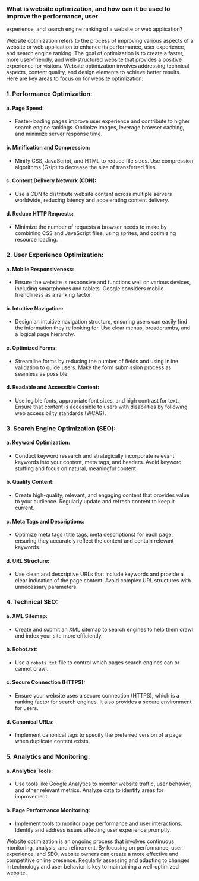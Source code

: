 ### What is website optimization, and how can it be used to improve the performance, user

experience, and search engine ranking of a website or web application?

Website optimization refers to the process of improving various aspects of a website or web application to enhance its performance, user experience, and search engine ranking. The goal of optimization is to create a faster, more user-friendly, and well-structured website that provides a positive experience for visitors. Website optimization involves addressing technical aspects, content quality, and design elements to achieve better results. Here are key areas to focus on for website optimization:

### 1. **Performance Optimization:**

#### a. **Page Speed:**

- Faster-loading pages improve user experience and contribute to higher search engine rankings. Optimize images, leverage browser caching, and minimize server response time.

#### b. **Minification and Compression:**

- Minify CSS, JavaScript, and HTML to reduce file sizes. Use compression algorithms (Gzip) to decrease the size of transferred files.

#### c. **Content Delivery Network (CDN):**

- Use a CDN to distribute website content across multiple servers worldwide, reducing latency and accelerating content delivery.

#### d. **Reduce HTTP Requests:**

- Minimize the number of requests a browser needs to make by combining CSS and JavaScript files, using sprites, and optimizing resource loading.

### 2. **User Experience Optimization:**

#### a. **Mobile Responsiveness:**

- Ensure the website is responsive and functions well on various devices, including smartphones and tablets. Google considers mobile-friendliness as a ranking factor.

#### b. **Intuitive Navigation:**

- Design an intuitive navigation structure, ensuring users can easily find the information they're looking for. Use clear menus, breadcrumbs, and a logical page hierarchy.

#### c. **Optimized Forms:**

- Streamline forms by reducing the number of fields and using inline validation to guide users. Make the form submission process as seamless as possible.

#### d. **Readable and Accessible Content:**

- Use legible fonts, appropriate font sizes, and high contrast for text. Ensure that content is accessible to users with disabilities by following web accessibility standards (WCAG).

### 3. **Search Engine Optimization (SEO):**

#### a. **Keyword Optimization:**

- Conduct keyword research and strategically incorporate relevant keywords into your content, meta tags, and headers. Avoid keyword stuffing and focus on natural, meaningful content.

#### b. **Quality Content:**

- Create high-quality, relevant, and engaging content that provides value to your audience. Regularly update and refresh content to keep it current.

#### c. **Meta Tags and Descriptions:**

- Optimize meta tags (title tags, meta descriptions) for each page, ensuring they accurately reflect the content and contain relevant keywords.

#### d. **URL Structure:**

- Use clean and descriptive URLs that include keywords and provide a clear indication of the page content. Avoid complex URL structures with unnecessary parameters.

### 4. **Technical SEO:**

#### a. **XML Sitemap:**

- Create and submit an XML sitemap to search engines to help them crawl and index your site more efficiently.

#### b. **Robot.txt:**

- Use a `robots.txt` file to control which pages search engines can or cannot crawl.

#### c. **Secure Connection (HTTPS):**

- Ensure your website uses a secure connection (HTTPS), which is a ranking factor for search engines. It also provides a secure environment for users.

#### d. **Canonical URLs:**

- Implement canonical tags to specify the preferred version of a page when duplicate content exists.

### 5. **Analytics and Monitoring:**

#### a. **Analytics Tools:**

- Use tools like Google Analytics to monitor website traffic, user behavior, and other relevant metrics. Analyze data to identify areas for improvement.

#### b. **Page Performance Monitoring:**

- Implement tools to monitor page performance and user interactions. Identify and address issues affecting user experience promptly.

Website optimization is an ongoing process that involves continuous monitoring, analysis, and refinement. By focusing on performance, user experience, and SEO, website owners can create a more effective and competitive online presence. Regularly assessing and adapting to changes in technology and user behavior is key to maintaining a well-optimized website.
